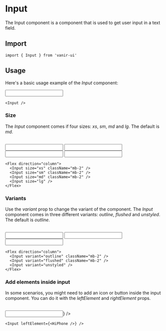 
# Input

The Input component is a component that is used to get user input in a text field.

## Import

```tsx
import { Input } from 'vanir-ui'
```

## Usage

Here's a basic usage example of the _Input_ component:

<Example>
  <Input />
</Example>

```tsx
<Input />
```

### Size

The _Input_ component comes if four sizes: _xs_, _sm_, _md_ and _lg_. The default is _md_.

<br />
<Example>
  <Flex direction="column">
    <Input size="xs" className="mb-2" />
    <Input size="sm" className="mb-2" />
    <Input size="md" className="mb-2" />
    <Input size="lg" />
  </Flex>
</Example>

```tsx
<Flex direction="column">
  <Input size="xs" className="mb-2" />
  <Input size="sm" className="mb-2" />
  <Input size="md" className="mb-2" />
  <Input size="lg" />
</Flex>
```

### Variants

Use the _variant_ prop to change the variant of the component. The _Input_ component comes in three different variants: _outline_, _flushed_ and _unstyled_. The default is _outline_.

<br />
<Example>
  <Flex direction="column">
    <Input variant="outline" className="mb-2" />
    <Input variant="flushed" className="mb-2" />
    <Input variant="unstyled" />
  </Flex>
</Example>

```tsx
<Flex direction="column">
  <Input variant="outline" className="mb-2" />
  <Input variant="flushed" className="mb-2" />
  <Input variant="unstyled" />
</Flex>
```

### Add elements inside input

In some scenarios, you might need to add an icon or button inside the input component. You can do it with the _leftElement_ and _rightElement_ props.

<br />
<Example>
  <Flex direction="column">
    <Input leftElement={<HiPhone />} />
  </Flex>
</Example>

```tsx
<Input leftElement={<HiPhone />} />
```
